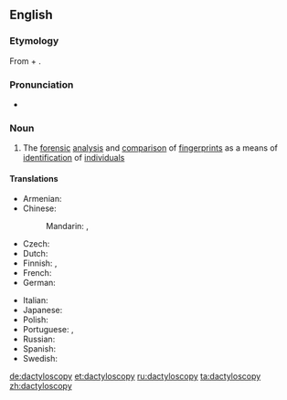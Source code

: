 ==English==

===Etymology===
From {{etyl|grc|en}} {{m|grc|δάκτυλος||finger}} + {{m|grc|σκοπέω||I look at}}.

===Pronunciation===
* {{a|UK}} {{IPA|/ˌdæktɪlˈɒskəpi/|lang=en}}

===Noun===
{{en-noun|-}}

# The [[forensic]] [[analysis]] and [[comparison]] of [[fingerprint]]s as a means of [[identification]] of [[individual]]s

====Translations====
{{trans-top|forensic analysis of fingerprints}}
* Armenian: {{t+|hy|դակտիլոսկոպիա}}
* Chinese:
*: Mandarin: {{t+|cmn|指紋法|sc=Hani}}, {{t+|cmn|指纹法|tr=zhǐwénfǎ|sc=Hani}}
* Czech: {{t+|cs|daktyloskopie|f}}
* Dutch: {{t+|nl|dactyloscopie|f}}
* Finnish: {{t|fi|sormenjälkitutkimus}}, {{t+|fi|daktyloskopia}}
* French: {{t+|fr|dactyloscopie|f}}
* German: {{t+|de|Daktyloskopie|f}}
{{trans-mid}}
* Italian: {{t|it|dattiloscopia|f}}
* Japanese: {{t|ja|指紋鑑定|tr=しもんかんてい, shimon kantei|sc=Jpan}}
* Polish: {{t|pl|daktyloskopia|f}}
* Portuguese: {{t+|pt|dactiloscopia|f}}, {{t+|pt|datiloscopia|f}}
* Russian: {{t+|ru|дактилоскопи́я|f}}
* Spanish: {{t+|es|dactiloscopia|f}}
* Swedish: {{t|sv|daktyloskopi|c}}
{{trans-bottom}}

[[de:dactyloscopy]]
[[et:dactyloscopy]]
[[ru:dactyloscopy]]
[[ta:dactyloscopy]]
[[zh:dactyloscopy]]